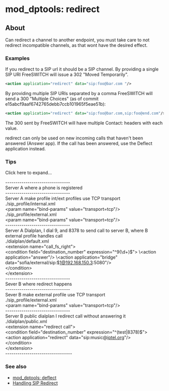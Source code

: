 
# mod_dptools: redirect 

 

## About

Can redirect a channel to another endpoint, you must take care to not redirect incompatible channels, as that wont have the desired effect.


### Examples

If you redirect to a SIP url it should be a SIP channel. By providing a single SIP URI FreeSWITCH will issue a 302 "Moved Temporarily".

```xml
<action application="redirect" data="sip:foo@bar.com "/> 
```

By providing multiple SIP URIs separated by a comma FreeSWITCH will send a 300 "Multiple Choices" (as of commit e15abcf9aaf6742765debb7ccb101965f5eae51b):

```xml
<action application="redirect" data="sip:foo@bar.com,sip:foo@end.com"/> 
```

The 300 sent by FreeSWITCH will have multiple Contact: headers with each value.

redirect can only be used on new incoming calls that haven't been answered (Answer app). If the call has been answered, use the Deflect application instead.

### Tips

Click here to expand...

\--------------------------------  
Server A where a phone is registered  
\--------------------------------  
Server A make profile int/ext profiles use TCP transport  
./sip\_profile/internal.xml  
\<param name="bind-params" value="transport=tcp"/>  
./sip\_profile/external.xml  
\<param name="bind-params" value="transport=tcp"/>  
\--------------------------------  
Server A Dialplan, I dial 9, and 8378 to send call to server B, where B external profile handles call  
./dialplan/default.xml  
\<extension name="call\_fs\_right">  
\<condition field="destination\_number" expression="^9(\\d+)$">  
\<action application="answer"/>  
\<action application="bridge" data="sofia/external/sip:$1@192.168.150.3:5080"/>  
\</condition>  
\</extension>  
\--------------------------------  
Sever B where redirect happens  
\--------------------------------  
Sever B make external profile use TCP transport  
./sip\_profile/external.xml  
\<param name="bind-params" value="transport=tcp"/>  
\--------------------------------  
Server B public dialplan I redirect call without answering it  
./dialplan/public.xml  
\<extension name="redirect call">  
\<condition field="destination\_number" expression="^(test|8378)$">  
\<action application="redirect" data="sip:music@[iptel.org](http://iptel.org)"/>  
\</condition>  
\</extension>  
\---------------------------------
  
  
### See also

* [mod\_dptools: deflect](./6586629.mdx#about)
* [Handling SIP Redirect](../../Dialplan/XML-Dialplan/Handling-SIP-Redirect_9634433.mdx#about)


